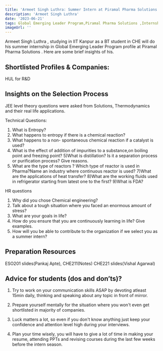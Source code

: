 ---
title: 'Armeet Singh Luthra: Summer Intern at Piramal Pharma Solutions '
description: 'Armeet Singh Luthra'
date: '2023-06-21'
tags: Global Emerging Leader Program,Piramal Pharma Solutions ,Internship
imageUrl: ''
---

Armeet Singh Luthra , studying in IIT Kanpur as a BT student in CHE will do
his summer internship in Global Emerging Leader Program profile at Piramal Pharma Solutions . Here are some brief
insights of his.

## Shortlisted Profiles & Companies:
HUL for R&D

## Insights on the Selection Process
JEE level theory questions were asked from Solutions, Thermodynamics and their real life applications.

Technical Questions: 

1) What is Entropy? 
2) What happens to entropy if there is a chemical reaction?
3) What happens to a non- spontaneous chemical reaction if a catalyst is used?
4) What is the effect of addition of impurities to a substance,on boiling point and freezing point?
5)What is distillation? Is it a separation process or purification process? Give reasons.
6) What are the type of reactors ? Which type of reactor is used in Pharma?Name an industry where continuous reactor is used?
7)What are the applications of heat transfer? 
8)What are the working fluids used in refrigerator starting from latest one to the first?
9)What is FDA?

HR questions
1) Why did you chose Chemical engineering?
2) Talk about a tough situation where you faced an enormous amount of stress?
3) What are your goals in life?
4) How do you ensure that you are continuously learning in life? Give examples.
5) How will you be able to contribute to the organization if we select you as a summer intern?


##  Preparation Resources
ESO201 slides(Pankaj Apte),
CHE211(Notes)
CHE221 slides(Vishal Agarwal)

## Advice for students (dos and don’ts)? 
1) Try to work on your communication skills ASAP by devoting atleast 15min daily, thinking and speaking about any topic in front of mirror.

2) Prepare yourself mentally for the situation where you won't even get shortlisted in majority of companies.

3) Luck matters a lot, so even if you don't know anything just keep your confidence and attention level high during your interviews.

4) Plan your time wisely, you will have to give a lot of time in making your resume,  attending PPTs and revising courses during the last few weeks before the intern season.

